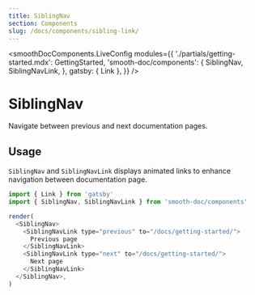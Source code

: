 ```yaml
---
title: SiblingNav
section: Components
slug: /docs/components/sibling-link/
---
```



<smoothDocComponents.LiveConfig
  modules={{
    './partials/getting-started.mdx': GettingStarted,
    'smooth-doc/components': {
      SiblingNav,
      SiblingNavLink,
    },
    gatsby: { Link },
  }}
/>

# SiblingNav

Navigate between previous and next documentation pages.

<carbon-ad />

## Usage

`SiblingNav` and `SiblingNavLink` displays animated links to enhance navigation between documentation page.

```js live noInline
import { Link } from 'gatsby'
import { SiblingNav, SiblingNavLink } from 'smooth-doc/components'

render(
  <SiblingNav>
    <SiblingNavLink type="previous" to="/docs/getting-started/">
      Previous page
    </SiblingNavLink>
    <SiblingNavLink type="next" to="/docs/getting-started/">
      Next page
    </SiblingNavLink>
  </SiblingNav>,
)
```
